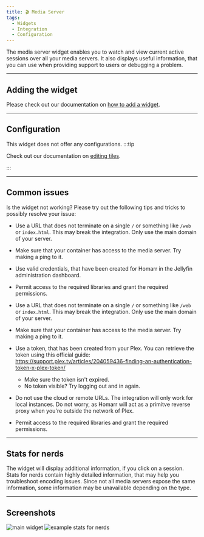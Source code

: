 ```yaml
---
title: 🎬 Media Server
tags:
  - Widgets
  - Integration
  - Configuration
---
```



The media server widget enables you to watch and view current active sessions over all your media servers.
It also displays useful information, that you can use when providing support to users or debugging a problem.

---

## Adding the widget
Please check out our documentation on [how to add a widget](/docs/introduction/after-the-installation#adding-widgets).

---

## Configuration
This widget does not offer any configurations.
:::tip

Check out our documentation on [editing tiles](/docs/introduction/after-the-installation#organizing-and-re-arranging-your-dashboard).

:::

---

## Common issues
Is the widget not working? Please try out the following tips and tricks to possibly resolve your issue:

<Tabs>
  <TabItem value="jellyfin" label="Jellyfin" default>


- Use a URL that does not terminate on a single ``/`` or something like ``/web`` or ``index.html``. This may break the integration. Only use the main domain of your server.
- Make sure that your container has access to the media server. Try making a ping to it.
- Use valid credentials, that have been created for Homarr in the Jellyfin administration dashboard.
- Permit access to the required libraries and grant the required permissions.


  </TabItem>
  <TabItem value="plex" label="Plex">


- Use a URL that does not terminate on a single ``/`` or something like ``/web`` or ``index.html``. This may break the integration. Only use the main domain of your server.
- Make sure that your container has access to the media server. Try making a ping to it.
- Use a token, that has been created from your Plex. You can retrieve the token using this official guide: https://support.plex.tv/articles/204059436-finding-an-authentication-token-x-plex-token/
  - Make sure the token isn't expired.
  - No token visible? Try logging out and in again.
- Do not use the cloud or remote URLs. The integration will only work for local instances. Do not worry, as Homarr will act as a primitve reverse proxy when you're outside the network of Plex.
- Permit access to the required libraries and grant the required permissions.


  </TabItem>
</Tabs>

---

## Stats for nerds
The widget will display additional information, if you click on a session.
Stats for nerds contain highly detailed information, that may help you troubleshoot encoding issues.
Since not all media servers expose the same information, some information may be unavailable depending on the type.

---

## Screenshots

![main widget](./img/media-server/media-server-widget.webp)
![example stats for nerds](./img/media-server/stats-for-nerds.webp)
